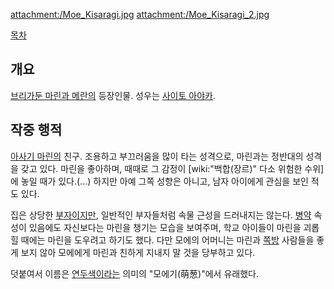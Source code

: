 {{{+1 如月萌 / Moe Kisaragi }}}

attachment:/Moe_Kisaragi.jpg attachment:/Moe_Kisaragi_2.jpg

[[목차]]

== 개요 ==
[[브리가둔 마린과 메란]]의 등장인물. 성우는 [[사이토 아야카]].

== 작중 행적 ==
[[아사기 마린]]의 친구. 조용하고 부끄러움을 많이 타는 성격으로, 마린과는 정반대의 성격을 갖고 있다. 마린을 좋아하며, 때때로 그 감정이 [wiki:"백합(장르)" 다소 위험한 수위]에 놓일 때가 있다.(...) 하지만 아예 그쪽 성향은 아니고, 남자 아이에게 관심을 보인 적도 있다.

집은 상당한 [[부자]]이지만, 일반적인 부자들처럼 속물 근성을 드러내지는 않는다. [[병약]] 속성이 있음에도 자신보다는 마린을 챙기는 모습을 보여주며, 학교 아이들이 마린을 괴롭힐 때에는 마린을 도우려고 하기도 했다. 다만 모에의 어머니는 마린과 [[쪽방]] 사람들을 좋게 보지 않아 모에에게 마린과 친하게 지내지 말 것을 당부하고 있다.

덧붙여서 이름은 [[연두색]]이라는 의미의 "모에기(萌葱)"에서 유래했다.
